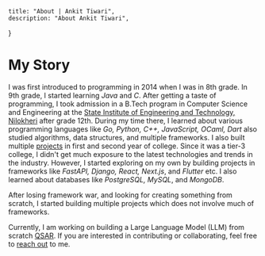
    title: "About | Ankit Tiwari",
    description: "About Ankit Tiwari",
}

# My Story
I was first introduced to programming in 2014 when I was in 8th grade. In 9th grade, I started learning *Java* and *C*. After getting a taste of programming, I took admission in a B.Tech program in Computer Science and Engineering at the [State Institute of Engineering and Technology, Nilokheri](https://www.gecnilokheri.ac.in) after grade 12th. During my time there, I learned about various programming languages like *Go, Python, C++, JavaScript, OCaml, Dart* also studied algorithms, data structures, and multiple frameworks. I also built multiple [projects](./projects) in first and second year of college.
Since it was a tier-3 college, I didn't get much exposure to the latest technologies and trends in the industry. However, I started exploring on my own by building projects in frameworks like *FastAPI, Django, React, Next.js*, and *Flutter* etc. I also learned about databases like *PostgreSQL, MySQL*, and *MongoDB*.

After losing framework war, and looking for creating something from scratch, I started building multiple projects which does not involve much of frameworks.

Currently, I am working on building a Large Language Model (LLM) from scratch [QSAR](https://github.com/Anktw/QSAR). If you are interested in contributing or collaborating, feel free to [reach out](./contact) to me.

<Callout emoji="🤓" text="I use Arch between" />
